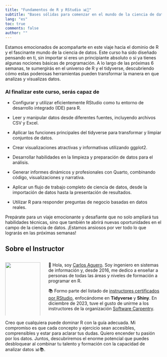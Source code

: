 ```yaml
---
title: "Fundamentos de R y RStudio 📊🚀"
subtitle: "Bases sólidas para comenzar en el mundo de la ciencia de datos"
lang: "es"
toc: true
comments: false
author: ""
---
```


Estamos emocionados de acompañarte en este viaje hacia el dominio de R y el fascinante mundo de la ciencia de datos. Este curso ha sido diseñado pensando en ti, sin importar si eres un principiante absoluto o si ya tienes algunas nociones básicas de programación. A lo largo de las próximas 6 semanas, te sumergirás en el universo de R y el tidyverse, descubriendo cómo estas poderosas herramientas pueden transformar la manera en que analizas y visualizas datos.

### Al finalizar este curso, serás capaz de

+ Configurar y utilizar eficientemente RStudio como tu entorno de desarrollo integrado (IDE) para R.

+ Leer y manipular datos desde diferentes fuentes, incluyendo archivos CSV y Excel.

+ Aplicar las funciones principales del tidyverse para transformar y limpiar conjuntos de datos.

+ Crear visualizaciones atractivas y informativas utilizando ggplot2.

+ Desarrollar habilidades en la limpieza y preparación de datos para el análisis.

+ Generar informes dinámicos y profesionales con Quarto, combinando código, visualizaciones y narrativa.

+ Aplicar un flujo de trabajo completo de ciencia de datos, desde la importación de datos hasta la presentación de resultados.

+ Utilizar R para responder preguntas de negocio basadas en datos reales.

Prepárate para un viaje emocionante y desafiante que no solo ampliará tus habilidades técnicas, sino que también te abrirá nuevas oportunidades en el campo de la ciencia de datos. ¡Estamos ansiosos por ver todo lo que lograrás en las próximas semanas!

## Sobre el Instructor
<style>
.add-space {
  padding-right: 1%;
}
</style>

:::: {.columns}

::: {.column width="20%" .add-space}
![](me.png){width=100%}
:::

::: {.column width="70%"}

  👋 Hola, soy [Carlos Aguero](www.linkedin.com/in/carlos-aguero-cr). Soy ingeniero en sistemas de información y, desde 2016, me dedico a enseñar a personas de todas las áreas y niveles de formación a programar en R.

📚 Formo parte del listado de [instructores certificados por RStudio](https://education.rstudio.com/trainers/), enfocándome en **Tidyverse** y **Shiny**. En diciembre de 2023, tuve el gusto de unirme a los instructores de la organización [Software Carpentry](https://www.software-carpentry.org).
:::

::::

Creo que cualquiera puede dominar R con la guía adecuada. Mi compromiso es que cada concepto y ejercicio sean accesibles, comprensibles y estar para aclarar tus dudas. Quiero encender tu pasión por los datos. Juntos, descubriremos el enorme potencial que puedes desbloquear al combinar tu talento y formación con la capacidad de analizar datos 📊📚.